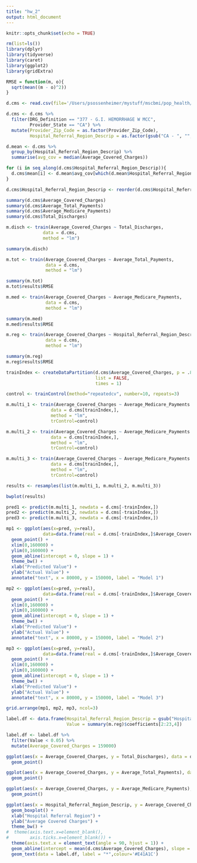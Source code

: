 ```yaml
---
title: "hw_2"
output: html_document
---
```


```r
knitr::opts_chunk$set(echo = TRUE)
```

```r
rm(list=ls())
library(dplyr)
library(tidyverse)
library(caret)
library(ggplot2)
library(gridExtra)
```

```r
RMSE = function(m, o){
  sqrt(mean((m - o)^2))
}
```

```r
d.cms <- read.csv(file='/Users/psossenheimer/mystuff/mscbmi/pop_health/Class04_All_DRGs/CMS_IPPS_2011.csv')

```

```r
d.cms <- d.cms %>%
  filter(DRG_Definition == "377 - G.I. HEMORRHAGE W MCC", 
         Provider_State == "CA") %>%
  mutate(Provider_Zip_Code = as.factor(Provider_Zip_Code),
         Hospital_Referral_Region_Descrip = as.factor(gsub("CA - ", "", as.character(Hospital_Referral_Region_Descrip))))

d.mean <- d.cms %>%
  group_by(Hospital_Referral_Region_Descrip) %>%
  summarise(avg_cov = median(Average_Covered_Charges))

for (i in seq_along(d.cms$Hospital_Referral_Region_Descrip)){
  d.cms$mean[i] <- d.mean$avg_cov[which(d.mean$Hospital_Referral_Region_Descrip == d.cms$Hospital_Referral_Region_Descrip[i])]
}

d.cms$Hospital_Referral_Region_Descrip <- reorder(d.cms$Hospital_Referral_Region_Descrip,d.cms$mean)
```

```r
summary(d.cms$Average_Covered_Charges)
summary(d.cms$Average_Total_Payments)
summary(d.cms$Average_Medicare_Payments)
summary(d.cms$Total_Discharges)
```

```r
m.disch <- train(Average_Covered_Charges ~ Total_Discharges,
              data = d.cms, 
              method = "lm")

summary(m.disch)
```

```r
m.tot <- train(Average_Covered_Charges ~ Average_Total_Payments,
               data = d.cms,
               method = "lm")

summary(m.tot)
m.tot$results$RMSE
```

```r
m.med <- train(Average_Covered_Charges ~ Average_Medicare_Payments,
               data = d.cms,
               method = "lm")

summary(m.med)
m.med$results$RMSE
```

```r
m.reg <- train(Average_Covered_Charges ~ Hospital_Referral_Region_Descrip,
               data = d.cms,
               method = "lm")

summary(m.reg)
m.reg$results$RMSE
```

```r
trainIndex <- createDataPartition(d.cms$Average_Covered_Charges, p = .8, 
                                  list = FALSE, 
                                  times = 1)
```

```r
control <- trainControl(method="repeatedcv", number=10, repeats=3)
```

```r
m.multi_1 <- train(Average_Covered_Charges ~ Average_Medicare_Payments + Average_Total_Payments + Total_Discharges,
                 data = d.cms[trainIndex,],
                 method = "lm",
                 trControl=control)

m.multi_2 <- train(Average_Covered_Charges ~ Average_Medicare_Payments + Average_Total_Payments + Total_Discharges + Hospital_Referral_Region_Descrip,
                 data = d.cms[trainIndex,],
                 method = "lm",
                 trControl=control)

m.multi_3 <- train(Average_Covered_Charges ~ Average_Medicare_Payments + Average_Total_Payments + Total_Discharges*Average_Total_Payments + Total_Discharges + Hospital_Referral_Region_Descrip,
                 data = d.cms[trainIndex,],
                 method = "lm",
                 trControl=control)

results <- resamples(list(m.multi_1, m.multi_2, m.multi_3))

bwplot(results)
```

```r
pred1 <- predict(m.multi_1, newdata = d.cms[-trainIndex,])
pred2 <- predict(m.multi_2, newdata = d.cms[-trainIndex,])
pred3 <- predict(m.multi_3, newdata = d.cms[-trainIndex,])
```

```r
mp1 <- ggplot(aes(x=pred, y=real),
              data=data.frame(real = d.cms[-trainIndex,]$Average_Covered_Charges,pred = pred1)) +
  geom_point() +
  xlim(0,160000) +
  ylim(0,160000) +
  geom_abline(intercept = 0, slope = 1) +
  theme_bw() +
  xlab("Predicted Value") +
  ylab("Actual Value") +
  annotate("text", x = 80000, y = 150000, label = "Model 1")

mp2 <- ggplot(aes(x=pred, y=real),
              data=data.frame(real = d.cms[-trainIndex,]$Average_Covered_Charges,pred = pred2)) +
  geom_point() +
  xlim(0,160000) +
  ylim(0,160000) +
  geom_abline(intercept = 0, slope = 1) +
  theme_bw() +
  xlab("Predicted Value") +
  ylab("Actual Value") +
  annotate("text", x = 80000, y = 150000, label = "Model 2")

mp3 <- ggplot(aes(x=pred, y=real),
              data=data.frame(real = d.cms[-trainIndex,]$Average_Covered_Charges,pred = pred3)) +
  geom_point() +
  xlim(0,160000) +
  ylim(0,160000) +
  geom_abline(intercept = 0, slope = 1) +
  theme_bw() +
  xlab("Predicted Value") +
  ylab("Actual Value") +
  annotate("text", x = 80000, y = 150000, label = "Model 3")

grid.arrange(mp1, mp2, mp3, ncol=3)
```

```r
label.df <- data.frame(Hospital_Referral_Region_Descrip = gsub("Hospital_Referral_Region_Descrip","",m.reg$coefnames),
                       Value = summary(m.reg)$coefficients[2:23,4])

label.df <- label.df %>%
  filter(Value < 0.05) %>%
  mutate(Average_Covered_Charges = 159000)
```

```r
ggplot(aes(x = Average_Covered_Charges, y = Total_Discharges), data = d.cms) + 
  geom_point()

ggplot(aes(x = Average_Covered_Charges, y = Average_Total_Payments), data = d.cms) + 
  geom_point()

ggplot(aes(x = Average_Covered_Charges, y = Average_Medicare_Payments), data = d.cms) + 
  geom_point()

ggplot(aes(x = Hospital_Referral_Region_Descrip, y = Average_Covered_Charges), data = d.cms) + 
  geom_boxplot() +
  xlab("Hospital Referral Region") +
  ylab("Average Covered Charges") +
  theme_bw() +
#  theme(axis.text.x=element_blank(),
#        axis.ticks.x=element_blank()) +
  theme(axis.text.x = element_text(angle = 90, hjust = 1)) +
  geom_abline(intercept = mean(d.cms$Average_Covered_Charges), slope = 0, colour='#E41A1C') + 
  geom_text(data = label.df, label = "*",colour='#E41A1C')

```
